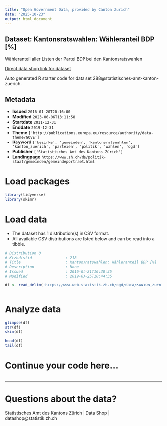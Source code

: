 ```yaml
---
title: "Open Government Data, provided by Canton Zurich"
date: "2025-10-23"
output: html_document
---
```


## Dataset: Kantonsratswahlen: Wähleranteil BDP [%]

Wähleranteil aller Listen der Partei BDP bei den Kantonsratswahlen

[Direct data shop link for dataset](https://www.zh.ch/de/politik-staat/statistik-daten/datenkatalog.html#/datasets/288@statistisches-amt-kanton-zuerich)

Auto generated R starter code for data set 288@statistisches-amt-kanton-zuerich.

## Metadata

- **Issued** `2016-01-20T20:16:00`
- **Modified** `2023-06-06T13:11:58`
- **Startdate** `2011-12-31`
- **Enddate** `2019-12-31`
- **Theme** `['http://publications.europa.eu/resource/authority/data-theme/GOVE']`
- **Keyword** `['bezirke', 'gemeinden', 'kantonsratswahlen', 'kanton_zuerich', 'parteien', 'politik', 'wahlen', 'ogd']`
- **Publisher** `['Statistisches Amt des Kantons Zürich']`
- **Landingpage** `https://www.zh.ch/de/politik-staat/gemeinden/gemeindeportraet.html`


# Load packages

```r

library(tidyverse)
library(skimr)

```

# Load data

-   The dataset has 1 distribution(s) in CSV format.
-   All available CSV distributions are listed below and can be read into a tibble.

```r

# Distribution 0
# Ktzhdistid               : 218
# Title                    : Kantonsratswahlen: Wähleranteil BDP [%]
# Description              : None
# Issued                   : 2016-01-21T16:30:35
# Modified                 : 2019-03-25T10:44:35

df <- read_delim('https://www.web.statistik.zh.ch/ogd/data/KANTON_ZUERICH_444.csv')



```

# Analyze data

```r

glimpse(df)
str(df)
skim(df)

head(df)
tail(df)

```

# Continue your code here...

```r

```

------------------------------------------------------------------------

# Questions about the data?

Statistisches Amt des Kantons Zürich | Data Shop | datashop@statistik.zh.ch

